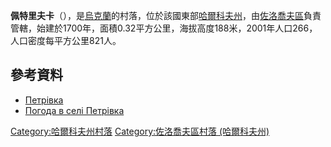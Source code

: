 {{coord|50|19|35|N|35|54|18|E|scale:100000_region:UA|display=title}}

'''佩特里夫卡'''（{{lang-uk|Петрівка}}），是[[烏克蘭|烏克蘭]]的村落，位於該國東部[[哈爾科夫州|哈爾科夫州]]，由[[佐洛喬夫區_(哈爾科夫州)|佐洛喬夫區]]負責管轄，始建於1700年，面積0.32平方公里，海拔高度188米，2001年人口266，人口密度每平方公里821人。

==參考資料==
* [http://w1.c1.rada.gov.ua/pls/z7502/A005?rdat1=09.01.2009&rf7571=33183 Петрівка]{{dead link|date=2017年11月 |bot=InternetArchiveBot |fix-attempted=yes }}
* [http://weather.in.ua/ua/har'kovskaja/20148 Погода в селі Петрівка] {{Wayback|url=http://weather.in.ua/ua/har'kovskaja/20148 |date=20200813003124 }}

{{DEFAULTSORT:Петрівка}}
[[Category:哈爾科夫州村落|Category:哈爾科夫州村落]]
[[Category:佐洛喬夫區村落_(哈爾科夫州)|Category:佐洛喬夫區村落 (哈爾科夫州)]]


{{Kharkiv-geo-stub}}